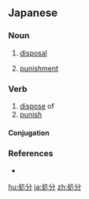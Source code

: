 ==Japanese==
{{ja-kanjitab|しょ|ぶん|yomi=on}}

===Noun===
{{ja-noun|しょぶん}}

# [[disposal]]
#: {{ja-usex|ゴミ処分は大問題になった。|ゴミ しょぶん は だいもんだい に なった。|Garbage disposal has become a big problem.}}
# [[punishment]]

===Verb===
{{ja-verb-suru|しょぶん}}

# [[dispose]] of
# [[punish]]

====Conjugation====
{{ja-suru|しょぶん}}

===References===
* {{R:Shogakukan}}

[[hu:処分]]
[[ja:処分]]
[[zh:処分]]